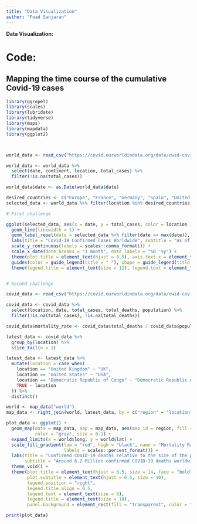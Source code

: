 ```yaml
---
title: "Data Visualization"
author: "Foad Sanjaran"
---
```



**Data Visualization:**

# Code:
## Mapping the time course of the cumulative Covid-19 cases
```r

library(ggrepel)
library(scales)
library(lubridate)
library(tidyverse)
library(maps)
library(mapdata)
library(ggplot2)



world_data <- read_csv("https://covid.ourworldindata.org/data/owid-covid-data.csv", show_col_types = FALSE)

world_data <- world_data %>% 
  select(date, continent, location, total_cases) %>% 
  filter(!is.na(total_cases))

world_data$date <- as.Date(world_data$date)

desired_countries <- c("Europe", "France", "Germany", "Spain", "United Kingdom", "United States")
selected_data <- world_data %>% filter(location %in% desired_countries)

# First challenge

ggplot(selected_data, aes(x = date, y = total_cases, color = location , group = location)) +
  geom_line(linewidth = 1) +
  geom_label_repel(data = selected_data %>% filter(date == max(date)), aes(label = location, x = date, y = total_cases), size = 3, box.padding = unit(0.35, "lines"), point.padding = unit(0.5, "lines"), show.legend = FALSE) +
  labs(title = "Covid-19 Confirmed Cases Worldwide", subtitle = "As of 19/04/2022", y = "Cumulative Cases", x = "Continent/Country") +
  scale_y_continuous(labels = scales::comma_format()) +
  scale_x_date(date_breaks = "1 month", date_labels = "%B '%y") +
  theme(plot.title = element_text(hjust = 0.5), axis.text.x = element_text(angle = 45, hjust = 1), legend.position = "bottom") +
  guides(color = guide_legend(title = " "), shape = guide_legend(title = "Country", override.aes = list(size = 6))) +
  theme(legend.title = element_text(size = 12), legend.text = element_text(size = 10))


# Second challenge

covid_data <- read_csv("https://covid.ourworldindata.org/data/owid-covid-data.csv",show_col_types = FALSE)

covid_data <- covid_data %>%
  select(location, date, total_cases, total_deaths, population) %>%
  filter(!is.na(total_cases), !is.na(total_deaths))

covid_data$mortality_rate <- covid_data$total_deaths / covid_data$population

latest_data <- covid_data %>%
  group_by(location) %>%
  slice_tail(n = 1)

latest_data <- latest_data %>%
  mutate(location = case_when(
    location == "United Kingdom" ~ "UK",
    location == "United States" ~ "USA",
    location == "Democratic Republic of Congo" ~ "Democratic Republic of the Congo",
    TRUE ~ location
  )) %>%
  distinct()

world <- map_data("world")
map_data <- right_join(world, latest_data, by = c("region" = "location"))

plot_data <- ggplot() +
  geom_map(data = map_data, map = map_data, aes(map_id = region, fill = mortality_rate),
           color = "gray", size = 0.1) +
  expand_limits(x = world$long, y = world$lat) +
  scale_fill_gradient(low = "red", high = "black", name = "Mortality Rate",
                      labels = scales::percent_format()) +
  labs(title = "Confirmed COVID-19 deaths relative to the size of the population",
       subtitle = "Around 6.2 Million confirmed COVID-19 deaths worldwide") +
  theme_void() +
  theme(plot.title = element_text(hjust = 0.5, size = 14, face = "bold"),
        plot.subtitle = element_text(hjust = 0.5, size = 10),
        legend.position = "right",
        legend.title.align = 0.5,
        legend.text = element_text(size = 8),
        legend.title = element_text(size = 10),
        panel.background = element_rect(fill = "transparent", color = "white"))

print(plot_data)
```